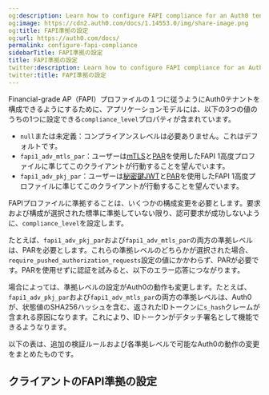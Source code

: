 ```yaml
---
og:description: Learn how to configure FAPI compliance for an Auth0 tenant.
og:image: https://cdn2.auth0.com/docs/1.14553.0/img/share-image.png
og:title: FAPI準拠の設定
og:url: https://auth0.com/docs/
permalink: configure-fapi-compliance
sidebarTitle: FAPI準拠の設定
title: FAPI準拠の設定
twitter:description: Learn how to configure FAPI compliance for an Auth0 tenant.
twitter:title: FAPI準拠の設定
---
```




Financial-grade AP（FAPI）プロファイルの１つに従うようにAuth0テナントを構成できるようにするために、アプリケーションモデルには、以下の3つの値のうちの1つに設定できる`compliance_level`プロパティが含まれています。

* `null`または未定義：コンプライアンスレベルは必要ありません。これはデフォルトです。
* `fapi1_adv_mtls_par`：ユーザーは[mTLS](/configure-mtls)と[PAR](/configure-par)を使用したFAPI 1高度プロファイルに準じてこのクライアントが行動することを望んでいます。
* `fapi1_adv_pkj_par`：ユーザーは[秘密鍵JWT](/applications/configure-private-key-jwt)と[PAR](/configure-par)を使用したFAPI 1高度プロファイルに準じてこのクライアントが行動することを望んでいます。

FAPIプロファイルに準拠することは、いくつかの構成変更を必要とします。要求および構成が選択された標準に準拠していない限り、認可要求が成功しないように、`compliance_level`を設定します。

たとえば、`fapi1_adv_pkj_par`および`fapi1_adv_mtls_par`の両方の準拠レベルは、PARを必要とします。これらの準拠レベルのどちらかが選択された場合、`require_pushed_authorization_requests`設定の値にかかわらず、PARが必要です。PARを使用せずに認証を試みると、以下のエラー応答につながります。



場合によっては、準拠レベルの設定がAuth0の動作も変更します。たとえば、`fapi1_adv_pkj_par`および`fapi1_adv_mtls_par`の両方の準拠レベルは、Auth0が、状態値のSHA256ハッシュを含む、返されたIDトークンに`s_hash`クレームが含まれる原因になります。これにより、IDトークンがデタッチ署名として機能できるようなります。

以下の表は、追加の検証ルールおよび各準拠レベルで可能なAuth0の動作の変更をまとめたものです。





## クライアントのFAPI準拠の設定